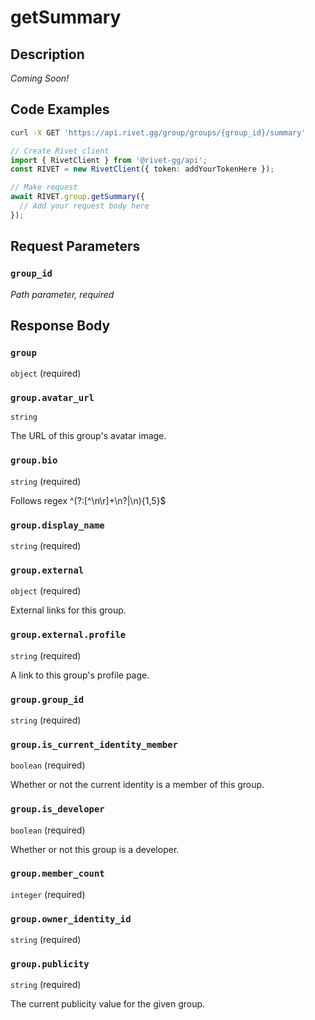 

# getSummary

## Description

*Coming Soon!*


## Code Examples

<CodeGroup title='Request' tag='GET' label='https://api.rivet.gg/group/groups/{group_id}/summary'>

```bash {{ "title": "cURL" }}
curl -X GET 'https://api.rivet.gg/group/groups/{group_id}/summary'
```

```ts
// Create Rivet client
import { RivetClient } from '@rivet-gg/api';
const RIVET = new RivetClient({ token: addYourTokenHere });

// Make request
await RIVET.group.getSummary({
  // Add your request body here
});
```

</CodeGroup>


## Request Parameters


### `group_id`

_Path parameter, required_





## Response Body

### `group`

`object` (required)

### `group.avatar_url`

`string`

The URL of this group's avatar image.

### `group.bio`

`string` (required)

Follows regex ^(?:[^\n\r]+\n?|\n){1,5}$

### `group.display_name`

`string` (required)

### `group.external`

`object` (required)

External links for this group.

### `group.external.profile`

`string` (required)

A link to this group's profile page.

### `group.group_id`

`string` (required)

### `group.is_current_identity_member`

`boolean` (required)

Whether or not the current identity is a member of this group.

### `group.is_developer`

`boolean` (required)

Whether or not this group is a developer.

### `group.member_count`

`integer` (required)

### `group.owner_identity_id`

`string` (required)

### `group.publicity`

`string` (required)

The current publicity value for the given group.



